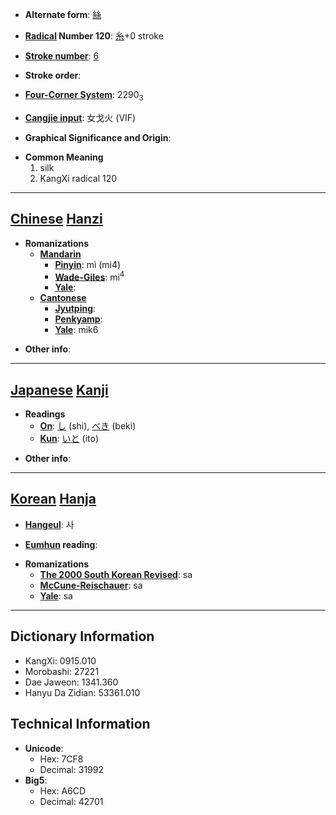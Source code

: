* '''Alternate form''': [[絲]]

* '''[[Wiktionary:Chinese radical index| Radical]] Number 120''': [[Wiktionary:Chinese radical index 糸|糸]]+0 stroke

* '''[[Wiktionary:Chinese total strokes index|Stroke number]]''': [[Wiktionary:Chinese total strokes index 6|6]]

* '''Stroke order''': 

* '''[[Wiktionary:Chinese four corner index|Four-Corner System]]''': 2290<sub>3</sub>

* '''[[Wiktionary:Chinese Cangjie index|Cangjie input]]''': 女戈火 (VIF)

* '''Graphical Significance and Origin''': 

* '''Common Meaning'''
*#silk
*# KangXi radical 120


----

== [[Chinese]] [[Hanzi]] ==

* '''Romanizations'''
** '''[[Mandarin]]'''
*** '''[[Pinyin]]''': mì (mi4)
*** '''[[Wade-Giles]]''': mi<sup>4</sup>
*** '''[[Yale]]''': 
** '''[[Cantonese]]'''
*** '''[[Jyutping]]''':
*** '''[[Penkyamp]]''': 
*** '''[[Yale]]''': mik6

* '''Other info''': 

----

== [[Japanese]] [[Kanji]] ==

* '''Readings'''
** '''[[On]]''': [[し]] (shi), [[べき]] (beki)
** '''[[Kun]]''': [[いと]] (ito)

* '''Other info''':  

----

== [[Korean]] [[Hanja]] ==

* '''[[Hangeul]]''': 사

* '''[[Eumhun]] reading''': 

* '''Romanizations'''
** '''[[The 2000 South Korean Revised Romanization|The 2000 South Korean Revised]]''': sa
** '''[[McCune-Reischauer]]''': sa
** '''[[Yale]]''': sa

----

== Dictionary Information ==

* KangXi: 0915.010
* Morobashi: 27221
* Dae Jaweon: 1341.360
* Hanyu Da Zidian: 53361.010

== Technical Information ==

* '''Unicode''':
** Hex: 7CF8
** Decimal: 31992
* '''Big5''':
** Hex: A6CD
** Decimal: 42701
